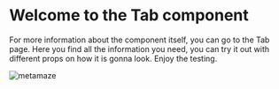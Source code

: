 
<Meta title="Metamaze/Introduction" />

<style>{`
  .subheading {
    font-weight: 500;
    font-size: 13px;
    color: #999;
    letter-spacing: 3px;
    line-height: 24px;
    margin-bottom: 12px;
    margin-top: 40px;
  }  

  .image {
    display: flex;
    margin: auto;
  }  
`}</style>

# Welcome to the Tab component

<p className="subheading">
    For more information about the component itself, you can go to the Tab page. Here you find all
    the information you need, you can try it out with different props on how it is gonna look. Enjoy
    the testing.
</p>

<img className="image" src={Metamaze} alt="metamaze" />
